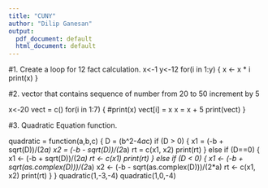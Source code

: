 ```yaml
---
title: "CUNY"
author: "Dilip Ganesan"
output:
  pdf_document: default
  html_document: default
---
```


#1. Create a loop for 12 fact calculation.
x<-1
y<-12
for(i in 1:y)
{
  x <- x * i
  print(x)
  }

#2. vector that contains sequence of number from 20 to 50 increment by 5

x<-20
vect = c()
for(i in 1:7)
{
  #print(x)
  vect[i] = x
  x = x + 5
  print(vect)
}

#3. Quadratic Equation function.

quadratic = function(a,b,c) {
    D = (b^2-4*a*c)
    if (D > 0) {
        x1 = (-b + sqrt(D))/(2*a)
        x2 = (-b - sqrt(D))/(2*a)
        rt = c(x1, x2)
        print(rt)
    } else if (D==0) {
        x1 <- (-b + sqrt(D))/(2*a)
        rt <- c(x1)
        print(rt)
    } else if (D < 0) {
        x1 <- (-b + sqrt(as.complex(D)))/(2*a)
        x2 <- (-b - sqrt(as.complex(D)))/(2*a)
        rt <- c(x1, x2)
        print(rt)
    }
}
quadratic(1,-3,-4)
quadratic(1,0,-4)